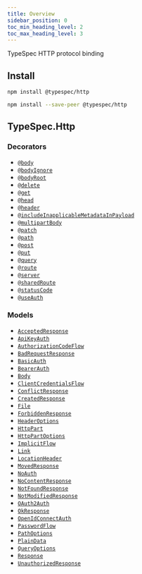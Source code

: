 ```yaml
---
title: Overview
sidebar_position: 0
toc_min_heading_level: 2
toc_max_heading_level: 3
---
```



TypeSpec HTTP protocol binding

## Install

<Tabs>
<TabItem value="spec" label="In a spec" default>

```bash
npm install @typespec/http
```

</TabItem>
<TabItem value="library" label="In a library" default>

```bash
npm install --save-peer @typespec/http
```

</TabItem>
</Tabs>

## TypeSpec.Http

### Decorators

- [`@body`](./decorators.md#@TypeSpec.Http.body)
- [`@bodyIgnore`](./decorators.md#@TypeSpec.Http.bodyIgnore)
- [`@bodyRoot`](./decorators.md#@TypeSpec.Http.bodyRoot)
- [`@delete`](./decorators.md#@TypeSpec.Http.delete)
- [`@get`](./decorators.md#@TypeSpec.Http.get)
- [`@head`](./decorators.md#@TypeSpec.Http.head)
- [`@header`](./decorators.md#@TypeSpec.Http.header)
- [`@includeInapplicableMetadataInPayload`](./decorators.md#@TypeSpec.Http.includeInapplicableMetadataInPayload)
- [`@multipartBody`](./decorators.md#@TypeSpec.Http.multipartBody)
- [`@patch`](./decorators.md#@TypeSpec.Http.patch)
- [`@path`](./decorators.md#@TypeSpec.Http.path)
- [`@post`](./decorators.md#@TypeSpec.Http.post)
- [`@put`](./decorators.md#@TypeSpec.Http.put)
- [`@query`](./decorators.md#@TypeSpec.Http.query)
- [`@route`](./decorators.md#@TypeSpec.Http.route)
- [`@server`](./decorators.md#@TypeSpec.Http.server)
- [`@sharedRoute`](./decorators.md#@TypeSpec.Http.sharedRoute)
- [`@statusCode`](./decorators.md#@TypeSpec.Http.statusCode)
- [`@useAuth`](./decorators.md#@TypeSpec.Http.useAuth)

### Models

- [`AcceptedResponse`](./data-types.md#TypeSpec.Http.AcceptedResponse)
- [`ApiKeyAuth`](./data-types.md#TypeSpec.Http.ApiKeyAuth)
- [`AuthorizationCodeFlow`](./data-types.md#TypeSpec.Http.AuthorizationCodeFlow)
- [`BadRequestResponse`](./data-types.md#TypeSpec.Http.BadRequestResponse)
- [`BasicAuth`](./data-types.md#TypeSpec.Http.BasicAuth)
- [`BearerAuth`](./data-types.md#TypeSpec.Http.BearerAuth)
- [`Body`](./data-types.md#TypeSpec.Http.Body)
- [`ClientCredentialsFlow`](./data-types.md#TypeSpec.Http.ClientCredentialsFlow)
- [`ConflictResponse`](./data-types.md#TypeSpec.Http.ConflictResponse)
- [`CreatedResponse`](./data-types.md#TypeSpec.Http.CreatedResponse)
- [`File`](./data-types.md#TypeSpec.Http.File)
- [`ForbiddenResponse`](./data-types.md#TypeSpec.Http.ForbiddenResponse)
- [`HeaderOptions`](./data-types.md#TypeSpec.Http.HeaderOptions)
- [`HttpPart`](./data-types.md#TypeSpec.Http.HttpPart)
- [`HttpPartOptions`](./data-types.md#TypeSpec.Http.HttpPartOptions)
- [`ImplicitFlow`](./data-types.md#TypeSpec.Http.ImplicitFlow)
- [`Link`](./data-types.md#TypeSpec.Http.Link)
- [`LocationHeader`](./data-types.md#TypeSpec.Http.LocationHeader)
- [`MovedResponse`](./data-types.md#TypeSpec.Http.MovedResponse)
- [`NoAuth`](./data-types.md#TypeSpec.Http.NoAuth)
- [`NoContentResponse`](./data-types.md#TypeSpec.Http.NoContentResponse)
- [`NotFoundResponse`](./data-types.md#TypeSpec.Http.NotFoundResponse)
- [`NotModifiedResponse`](./data-types.md#TypeSpec.Http.NotModifiedResponse)
- [`OAuth2Auth`](./data-types.md#TypeSpec.Http.OAuth2Auth)
- [`OkResponse`](./data-types.md#TypeSpec.Http.OkResponse)
- [`OpenIdConnectAuth`](./data-types.md#TypeSpec.Http.OpenIdConnectAuth)
- [`PasswordFlow`](./data-types.md#TypeSpec.Http.PasswordFlow)
- [`PathOptions`](./data-types.md#TypeSpec.Http.PathOptions)
- [`PlainData`](./data-types.md#TypeSpec.Http.PlainData)
- [`QueryOptions`](./data-types.md#TypeSpec.Http.QueryOptions)
- [`Response`](./data-types.md#TypeSpec.Http.Response)
- [`UnauthorizedResponse`](./data-types.md#TypeSpec.Http.UnauthorizedResponse)
